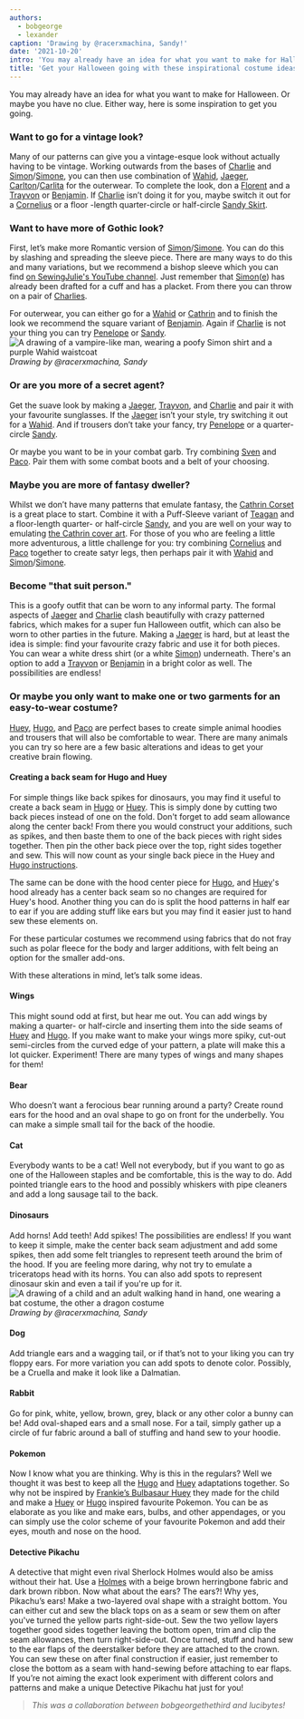 ```yaml
---
authors:
  - bobgeorge
  - lexander
caption: 'Drawing by @racerxmachina, Sandy!'
date: '2021-10-20'
intro: 'You may already have an idea for what you want to make for Halloween. Or maybe you have no clue. Either way, here is some inspiration to get you going.'
title: 'Get your Halloween going with these inspirational costume ideas'
---
```


You may already have an idea for what you want to make for Halloween. Or maybe
you have no clue. Either way, here is some inspiration to get you going.

<!-- truncate -->

### Want to go for a vintage look?

Many of our patterns can give you a vintage-esque look without actually having to be vintage.
Working outwards from the bases of [Charlie](/designs/charlie) and [Simon](/designs/simon/)/[Simone](/designs/simone/), you can then use combination of [Wahid](/designs/wahid/), [Jaeger](/designs/jeager), [Carlton](/designs/carlton/)/[Carlita](/designs/carlita) for the outerwear. To complete the look, don a [Florent](/designs/florent) and a [Trayvon](/designs/trayvon) or [Benjamin](/designs/benjamin). If [Charlie](/designs/charlie/) isn’t doing it for you, maybe switch it out for a [Cornelius](/designs/cornelius/) or a floor -length quarter-circle or half-circle [Sandy Skirt](/designs/sandy/).

### Want to have more of Gothic look?

First, let’s make more Romantic version of [Simon](/designs/simon/)/[Simone](/designs/simone/). You can do this by slashing and spreading the sleeve piece. There are many ways to do this and many variations, but we recommend a bishop sleeve which you can find [on SewingJulie's YouTube channel](https://www.youtube.com/watch?v=GkEZtATYZ2g&ab_channel=SewingJulie). Just remember that [Simon](/designs/simon/)([e](/designs/simone/)) has already been drafted for a cuff and has a placket. From there you can throw on a pair of [Charlies](/designs/charlie/).

For outerwear, you can either go for a [Wahid](/designs/wahid/) or [Cathrin](/designs/cathrin/) and to finish the look we recommend the square variant of [Benjamin](/designs/benjamin/). Again if [Charlie](/designs/charlie/) is not your thing you can try [Penelope](/designs/penelope/) or [Sandy](/designs/sandy/).
![A drawing of a vampire-like man, wearing a poofy Simon shirt and a purple Wahid waistcoat](https://posts.freesewing.org/uploads/wahidsimonvamp_345e8bb3b0.jpg)
_Drawing by @racerxmachina, Sandy_

### Or are you more of a secret agent?

Get the suave look by making a [Jaeger](/designs/jaeger/), [Trayvon](/designs/trayvon/), and [Charlie](/designs/charlie/) and pair it with your favourite sunglasses. If the [Jaeger](/designs/jaeger/) isn’t your style, try switching it out for a [Wahid](/designs/wahid/). And if trousers don’t take your fancy, try [Penelope](/designs/penelope/) or a quarter-circle [Sandy](/designs/sandy/).

Or maybe you want to be in your combat garb. Try combining [Sven](/designs/sven/) and [Paco](/designs/paco/). Pair them with some combat boots and a belt of your choosing.

### Maybe you are more of fantasy dweller?

Whilst we don’t have many patterns that emulate fantasy, the [Cathrin Corset](/designs/cathrin/) is a great place to start. Combine it with a Puff-Sleeve variant of [Teagan](/designs/teagan/) and a floor-length quarter- or half-circle [Sandy](/designs/sandy/), and you are well on your way to emulating [the Cathrin cover art](/designs/cathrin/). For those of you who are feeling a little more adventurous, a little challenge for you: try combining [Cornelius](/designs/cornelius/) and [Paco](/designs/paco/) together to create satyr legs, then perhaps pair it with [Wahid](/designs/wahid/) and [Simon](/designs/simon/)/[Simone](/designs/simone/).

### Become "that suit person."

This is a goofy outfit that can be worn to any informal party. The formal aspects of [Jaeger](/designs/jaeger/) and [Charlie](/designs/charlie/) clash beautifully with crazy patterned fabrics, which makes for a super fun Halloween outfit, which can also be worn to other parties in the future. Making a [Jaeger](/designs/jaeger/) is hard, but at least the idea is simple: find your favourite crazy fabric and use it for both pieces. You can wear a white dress shirt (or a white [Simon](/designs/simon/)) underneath. There's an option to add a [Trayvon](/designs/trayvon/) or [Benjamin](/designs/benjamin/) in a bright color as well. The possibilities are endless!

### Or maybe you only want to make one or two garments for an easy-to-wear costume?

[Huey](/designs/huey/), [Hugo](/designs/hugo/), and [Paco](/designs/paco/) are perfect bases to create simple animal hoodies and trousers that will also be comfortable to wear. There are many animals you can try so here are a few basic alterations and ideas to get your creative brain flowing.

#### Creating a back seam for Hugo and Huey

For simple things like back spikes for dinosaurs, you may find it useful to create a back seam in [Hugo](/designs/hugo/) or [Huey](/designs/huey/). This is simply done by cutting two back pieces instead of one on the fold. Don't forget to add seam allowance along the center back! From there you would construct your additions, such as spikes, and then baste them to one of the back pieces with right sides together. Then pin the other back piece over the top, right sides together and sew. This will now count as your single back piece in the Huey and [Hugo instructions](/docs/designs/hugo/instructions/).

The same can be done with the hood center piece for [Hugo](/designs/hugo/), and [Huey](/designs/huey/)'s hood already has a center back seam so no changes are required for Huey's hood. Another thing you can do is split the hood patterns in half ear to ear if you are adding stuff like ears but you may find it easier just to hand sew these elements on.

For these particular costumes we recommend using fabrics that do not fray such as polar fleece for the body and larger additions, with felt being an option for the smaller add-ons.

With these alterations in mind, let’s talk some ideas.

#### Wings

This might sound odd at first, but hear me out. You can add wings by making a quarter- or half-circle and inserting them into the side seams of [Huey](/designs/huey/) and [Hugo](/designs/hugo/). If you make want to make your wings more spiky, cut-out semi-circles from the curved edge of your pattern, a plate will make this a lot quicker. Experiment! There are many types of wings and many shapes for them!

#### Bear

Who doesn’t want a ferocious bear running around a party? Create round ears for the hood and an oval shape to go on front for the underbelly. You can make a simple small tail for the back of the hoodie.

#### Cat

Everybody wants to be a cat! Well not everybody, but if you want to go as one of the Halloween staples and be comfortable, this is the way to do. Add pointed triangle ears to the hood and possibly whiskers with pipe cleaners and add a long sausage tail to the back.

#### Dinosaurs

Add horns! Add teeth! Add spikes! The possibilities are endless! If you want to keep it simple, make the center back seam adjustment and add some spikes, then add some felt triangles to represent teeth around the brim of the hood. If you are feeling more daring, why not try to emulate a triceratops head with its horns. You can also add spots to represent dinosaur skin and even a tail if you're up for it.
![A drawing of a child and an adult walking hand in hand, one wearing a bat costume, the other a dragon costume](https://posts.freesewing.org/uploads/huey_paco_costumes_8a199c7572.jpg)
_Drawing by @racerxmachina, Sandy_

#### Dog

Add triangle ears and a wagging tail, or if that’s not to your liking you can try floppy ears. For more variation you can add spots to denote color. Possibly, be a Cruella and make it look like a Dalmatian.

#### Rabbit

Go for pink, white, yellow, brown, grey, black or any other color a bunny can be! Add oval-shaped ears and a small nose. For a tail, simply gather up a circle of fur fabric around a ball of stuffing and hand sew to your hoodie.

#### Pokemon

Now I know what you are thinking. Why is this in the regulars? Well we thought it was best to keep all the [Hugo](/designs/hugo/) and [Huey](/designs/huey/) adaptations together. So why not be inspired by [Frankie’s Bulbasaur Huey](/showcase/bulbasaur-huey/) they made for the child and make a [Huey](/designs/huey/) or [Hugo](/designs/hugo/) inspired favourite Pokemon. You can be as elaborate as you like and make ears, bulbs, and other appendages, or you can simply use the color scheme of your favourite Pokemon and add their eyes, mouth and nose on the hood.

#### Detective Pikachu

A detective that might even rival Sherlock Holmes would also be amiss without their hat. Use a [Holmes](/designs/holmes/) with a beige brown herringbone fabric and dark brown ribbon. Now what about the ears? The ears?! Why yes, Pikachu’s ears! Make a two-layered oval shape with a straight bottom. You can either cut and sew the black tops on as a seam or sew them on after you've turned the yellow parts right-side-out. Sew the two yellow layers together good sides together leaving the bottom open, trim and clip the seam allowances, then turn right-side-out. Once turned, stuff and hand sew to the ear flaps of the deerstalker before they are attached to the crown. You can sew these on after final construction if easier, just remember to close the bottom as a seam with hand-sewing before attaching to ear flaps. If you’re not aiming the exact look experiment with different colors and patterns and make a unique Detective Pikachu hat just for you!

> _This was a collaboration between bobgeorgethethird and lucibytes!_
